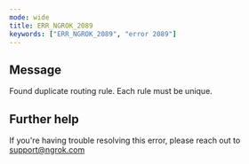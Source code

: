 ```yaml
---
mode: wide
title: ERR_NGROK_2089
keywords: ["ERR_NGROK_2089", "error 2089"]
---
```


## Message

Found duplicate routing rule. Each rule must be unique.

## Further help

If you're having trouble resolving this error, please reach out to [support@ngrok.com](mailto:support@ngrok.com?subject=Help%20with%20ERR_NGROK_2089)
